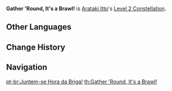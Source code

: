 {{Constellation Infobox
|image       = Constellation Gather 'Round, It's a Brawl!.png
|description = After using [[Royal Descent: Behold, Itto the Evil!]], each party member whose Element is {{Geo}} will decrease that skill's CD by 1.5s and restore 6 Energy to Arataki Itto.<br />CD can be decreased by up to 4.5s in this manner. Max 18 Energy can be restored in this manner.
|level       = 2
|character   = Arataki Itto
|utility1    = Energy
|utility2    = Cooldown Reduction
}}
'''Gather 'Round, It's a Brawl!''' is [[Arataki Itto]]'s [[Level 2 Constellation]].
<!--
==Gameplay Notes==
-->

==Other Languages==
{{Other Languages
|en      = Gather 'Round, It's a Brawl!
|zhs     = 纠集众人，斗倒御岳
|zhs_rm  = Jiūjí Zhòngrén, Dòu Dǎo Yùyuè
|zht     = 糾集眾人，鬥倒御岳
|zht_rm  = Jiūjí Zhòngrén, Dòu Dǎo Yùyuè
|zh_tl   = 
|ja      = 衆よ集いて、山岳倒し
|ja_rm   = Shuu yo Sudaite, Sangaku Taoshi
|ja_tl   = Swarm in Great Numbers, Bringing Down a Mountain Chain
|ko      = 모두의 힘을 모아, 산을 무너뜨려라
|ko_rm   = Modu-ui Him-eul Mo'a, San-eul Muneotteuryeora
|ko_tl   = Gather Everyone's Strength and Break down The Mountain
|es      = ¡Todos contra todos!
|es_tl   = Everyone versus Everyone!
|fr      = Baston générale !
|fr_tl   = General Free-For-All Brawl!
|ru      = Все в круг для драки!
|ru_tl   = Everyone Gather Around for a Brawl!
|th      = Gather 'Round, It's a Brawl!
|vi      = Gọi Anh Em, Đánh Hội Đồng
|vi_tl   = 
|de      = Sieh gut her!
|de_tl   = Look Closely!
|id      = Gather 'Round, It's a Brawl!
|pt      = Juntem-se, Hora da Briga!
|pt_tl   = Gather, Time for the Fight!
}}

==Change History==
{{Change History|2.3}}

==Navigation==
{{Talent Navbox|Arataki Itto}}

[[pt-br:Juntem-se Hora da Briga!]]
[[th:Gather 'Round, It's a Brawl!]]